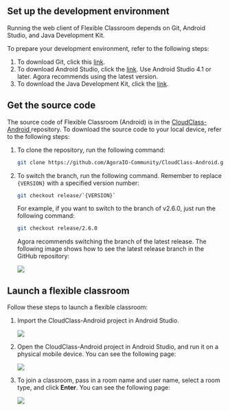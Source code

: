 <PlatformWrapper platform="android">

## Set up the development environment

Running the web client of Flexible Classroom depends on Git, Android Studio, and Java Development Kit.

To prepare your development environment, refer to the following steps:

1. To download Git, click this [link](https://git-scm.com/downloads).
2. To download Android Studio, click the [link](https://developer.android.com/studio). Use Android Studio 4.1 or later. Agora recommends using the latest version.
3. To download the Java Development Kit, click the [link](https://www.oracle.com/java/technologies/javase-downloads.html).

## Get the source code

The source code of Flexible Classroom (Android) is in the [CloudClass-Android ](https://github.com/AgoraIO-Community/CloudClass-Android) repository. To download the source code to your local device, refer to the following steps:

1. To clone the repository, run the following command:

   ```bash
   git clone https://github.com/AgoraIO-Community/CloudClass-Android.git
   ```

2. To switch the branch, run the following command. Remember to replace `{VERSION}` with a specified version number:

   ```bash
   git checkout release/`{VERSION}`
   ```

   For example, if you want to switch to the branch of v2.6.0, just run the following command:

   ```bash
   git checkout release/2.6.0
   ```

   Agora recommends switching the branch of the latest release. The following image shows how to see the latest release branch in the GitHub repository:

   ![](https://web-cdn.agora.io/docs-files/1658914705722)

## Launch a flexible classroom

Follow these steps to launch a flexible classroom:

1. Import the CloudClass-Android project in Android Studio.

   ![](https://web-cdn.agora.io/docs-files/1648635239823)

2. Open the CloudClass-Android project in Android Studio, and run it on a physical mobile device. You can see the following page:

   ![](https://web-cdn.agora.io/docs-files/1623315354864)

3. To join a classroom, pass in a room name and user name, select a room type, and click **Enter**. You can see the following page:

   ![](https://web-cdn.agora.io/docs-files/1648635720196)

</PlatformWrapper>